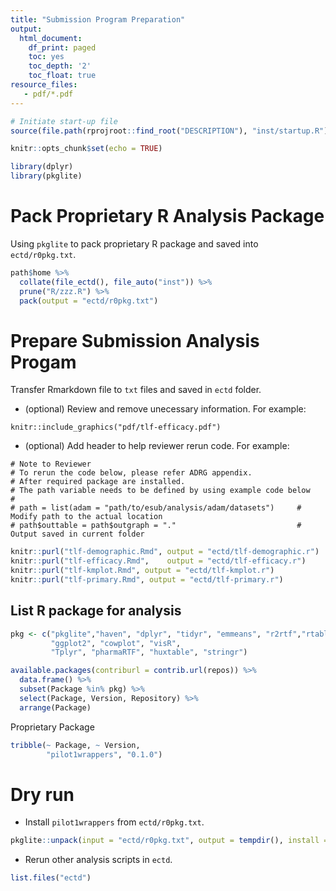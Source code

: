 ```yaml
---
title: "Submission Program Preparation"
output:
  html_document:
    df_print: paged
    toc: yes
    toc_depth: '2'
    toc_float: true
resource_files:
   - pdf/*.pdf
---
```


```r
# Initiate start-up file
source(file.path(rprojroot::find_root("DESCRIPTION"), "inst/startup.R"))
```

```r
knitr::opts_chunk$set(echo = TRUE)

library(dplyr)
library(pkglite)
```

# Pack Proprietary R Analysis Package

Using `pkglite` to pack proprietary R package and saved into `ectd/r0pkg.txt`. 

```r
path$home %>%
  collate(file_ectd(), file_auto("inst")) %>%
  prune("R/zzz.R") %>%
  pack(output = "ectd/r0pkg.txt")
```
# Prepare Submission Analysis Progam

Transfer Rmarkdown file to `txt` files and saved in `ectd` folder. 

- (optional) Review and remove unecessary information. For example:

```
knitr::include_graphics("pdf/tlf-efficacy.pdf")
```

- (optional) Add header to help reviewer rerun code. For example: 

```
# Note to Reviewer 
# To rerun the code below, please refer ADRG appendix.
# After required package are installed. 
# The path variable needs to be defined by using example code below
#
# path = list(adam = "path/to/esub/analysis/adam/datasets")    	# Modify path to the actual location
# path$outtable = path$outgraph = "."                           # Output saved in current folder
```

```r
knitr::purl("tlf-demographic.Rmd", output = "ectd/tlf-demographic.r")
knitr::purl("tlf-efficacy.Rmd",    output = "ectd/tlf-efficacy.r")
knitr::purl("tlf-kmplot.Rmd", output = "ectd/tlf-kmplot.r")
knitr::purl("tlf-primary.Rmd", output = "ectd/tlf-primary.r")
```

## List R package for analysis 

```r
pkg <- c("pkglite","haven", "dplyr", "tidyr", "emmeans", "r2rtf","rtables", 
         "ggplot2", "cowplot", "visR",
         "Tplyr", "pharmaRTF", "huxtable", "stringr")

available.packages(contriburl = contrib.url(repos)) %>% 
  data.frame() %>% 
  subset(Package %in% pkg) %>% 
  select(Package, Version, Repository) %>%
  arrange(Package)
```

Proprietary Package 

```r
tribble(~ Package, ~ Version, 
        "pilot1wrappers", "0.1.0")
```

# Dry run 

- Install `pilot1wrappers` from `ectd/r0pkg.txt`. 

```r
pkglite::unpack(input = "ectd/r0pkg.txt", output = tempdir(), install = TRUE)
```

- Rerun other analysis scripts in `ectd`. 

```r
list.files("ectd")
```



